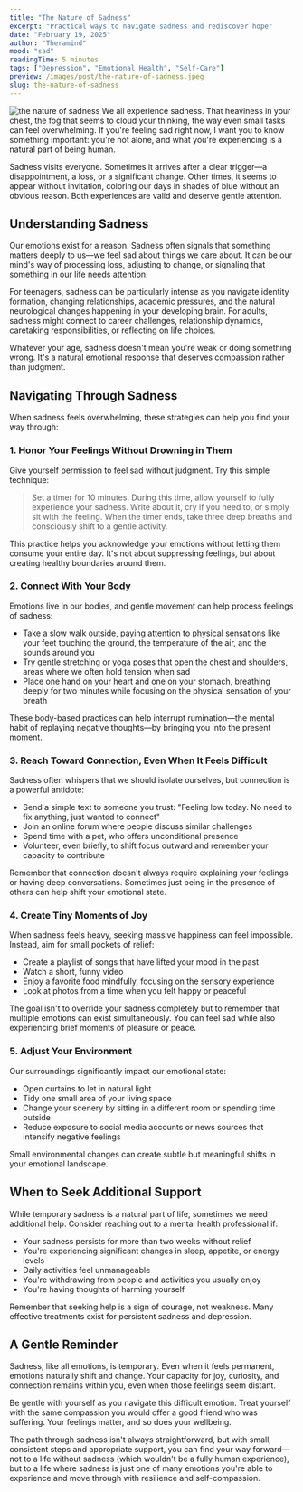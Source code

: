 ```yaml
---
title: "The Nature of Sadness"
excerpt: "Practical ways to navigate sadness and rediscover hope"
date: "February 19, 2025"
author: "Theramind"
mood: "sad"
readingTime: 5 minutes
tags: ["Depression", "Emotional Health", "Self-Care"]
preview: /images/post/the-nature-of-sadness.jpeg
slug: the-nature-of-sadness
---
```


![the nature of sadness](/images/post/the-nature-of-sadness.jpeg)
We all experience sadness. That heaviness in your chest, the fog that seems to cloud your thinking, the way even small tasks can feel overwhelming. If you're feeling sad right now, I want you to know something important: you're not alone, and what you're experiencing is a natural part of being human.

Sadness visits everyone. Sometimes it arrives after a clear trigger—a disappointment, a loss, or a significant change. Other times, it seems to appear without invitation, coloring our days in shades of blue without an obvious reason. Both experiences are valid and deserve gentle attention.

## Understanding Sadness

Our emotions exist for a reason. Sadness often signals that something matters deeply to us—we feel sad about things we care about. It can be our mind's way of processing loss, adjusting to change, or signaling that something in our life needs attention.

For teenagers, sadness can be particularly intense as you navigate identity formation, changing relationships, academic pressures, and the natural neurological changes happening in your developing brain. For adults, sadness might connect to career challenges, relationship dynamics, caretaking responsibilities, or reflecting on life choices.

Whatever your age, sadness doesn't mean you're weak or doing something wrong. It's a natural emotional response that deserves compassion rather than judgment.

## Navigating Through Sadness

When sadness feels overwhelming, these strategies can help you find your way through:

### 1. Honor Your Feelings Without Drowning in Them

Give yourself permission to feel sad without judgment. Try this simple technique:

> Set a timer for 10 minutes. During this time, allow yourself to fully experience your sadness. Write about it, cry if you need to, or simply sit with the feeling. When the timer ends, take three deep breaths and consciously shift to a gentle activity.

This practice helps you acknowledge your emotions without letting them consume your entire day. It's not about suppressing feelings, but about creating healthy boundaries around them.

### 2. Connect With Your Body

Emotions live in our bodies, and gentle movement can help process feelings of sadness:

- Take a slow walk outside, paying attention to physical sensations like your feet touching the ground, the temperature of the air, and the sounds around you
- Try gentle stretching or yoga poses that open the chest and shoulders, areas where we often hold tension when sad
- Place one hand on your heart and one on your stomach, breathing deeply for two minutes while focusing on the physical sensation of your breath

These body-based practices can help interrupt rumination—the mental habit of replaying negative thoughts—by bringing you into the present moment.

### 3. Reach Toward Connection, Even When It Feels Difficult

Sadness often whispers that we should isolate ourselves, but connection is a powerful antidote:

- Send a simple text to someone you trust: "Feeling low today. No need to fix anything, just wanted to connect"
- Join an online forum where people discuss similar challenges
- Spend time with a pet, who offers unconditional presence
- Volunteer, even briefly, to shift focus outward and remember your capacity to contribute

Remember that connection doesn't always require explaining your feelings or having deep conversations. Sometimes just being in the presence of others can help shift your emotional state.

### 4. Create Tiny Moments of Joy

When sadness feels heavy, seeking massive happiness can feel impossible. Instead, aim for small pockets of relief:

- Create a playlist of songs that have lifted your mood in the past
- Watch a short, funny video
- Enjoy a favorite food mindfully, focusing on the sensory experience
- Look at photos from a time when you felt happy or peaceful

The goal isn't to override your sadness completely but to remember that multiple emotions can exist simultaneously. You can feel sad while also experiencing brief moments of pleasure or peace.

### 5. Adjust Your Environment

Our surroundings significantly impact our emotional state:

- Open curtains to let in natural light
- Tidy one small area of your living space
- Change your scenery by sitting in a different room or spending time outside
- Reduce exposure to social media accounts or news sources that intensify negative feelings

Small environmental changes can create subtle but meaningful shifts in your emotional landscape.

## When to Seek Additional Support

While temporary sadness is a natural part of life, sometimes we need additional help. Consider reaching out to a mental health professional if:

- Your sadness persists for more than two weeks without relief
- You're experiencing significant changes in sleep, appetite, or energy levels
- Daily activities feel unmanageable
- You're withdrawing from people and activities you usually enjoy
- You're having thoughts of harming yourself

Remember that seeking help is a sign of courage, not weakness. Many effective treatments exist for persistent sadness and depression.

## A Gentle Reminder

Sadness, like all emotions, is temporary. Even when it feels permanent, emotions naturally shift and change. Your capacity for joy, curiosity, and connection remains within you, even when those feelings seem distant.

Be gentle with yourself as you navigate this difficult emotion. Treat yourself with the same compassion you would offer a good friend who was suffering. Your feelings matter, and so does your wellbeing.

The path through sadness isn't always straightforward, but with small, consistent steps and appropriate support, you can find your way forward—not to a life without sadness (which wouldn't be a fully human experience), but to a life where sadness is just one of many emotions you're able to experience and move through with resilience and self-compassion.
